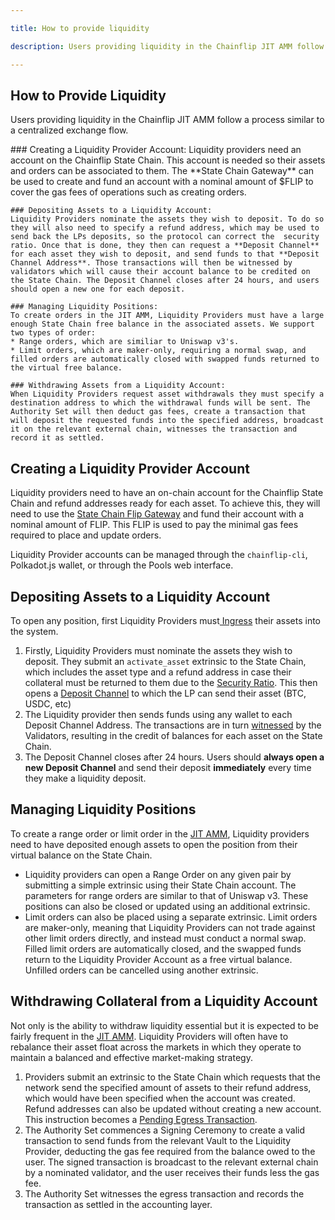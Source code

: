 ```yaml
---

title: How to provide liquidity

description: Users providing liquidity in the Chainflip JIT AMM follow a process similar to a centralized exchange flow.

---
```




## How to Provide Liquidity

Users providing liquidity in the Chainflip JIT AMM follow a process similar to a centralized exchange flow.

<Steps>
    ### Creating a Liquidity Provider Account:
    Liquidity providers need an account on the Chainflip State Chain. This account is needed so their assets and orders can be associated to them. The **State Chain Gateway** can be used to create and fund an account with a nominal amount of $FLIP to cover the gas fees of operations such as creating orders.

    ### Depositing Assets to a Liquidity Account:
    Liquidity Providers nominate the assets they wish to deposit. To do so they will also need to specify a refund address, which may be used to send back the LPs deposits, so the protocol can correct the  security ratio. Once that is done, they then can request a **Deposit Channel** for each asset they wish to deposit, and send funds to that **Deposit Channel Address**. Those transactions will then be witnessed by validators which will cause their account balance to be credited on the State Chain. The Deposit Channel closes after 24 hours, and users should open a new one for each deposit.

    ### Managing Liquidity Positions:
    To create orders in the JIT AMM, Liquidity Providers must have a large enough State Chain free balance in the associated assets. We support two types of order:
    * Range orders, which are similiar to Uniswap v3's.
    * Limit orders, which are maker-only, requiring a normal swap, and filled orders are automatically closed with swapped funds returned to the virtual free balance.

    ### Withdrawing Assets from a Liquidity Account:
    When Liquidity Providers request asset withdrawals they must specify a destination address to which the withdrawal funds will be sent. The Authority Set will then deduct gas fees, create a transaction that will deposit the requested funds into the specified address, broadcast it on the relevant external chain, witnesses the transaction and record it as settled.

</Steps>

## Creating a Liquidity Provider Account

Liquidity providers need to have an on-chain account for the Chainflip State Chain and refund addresses ready for each asset. To achieve this, they will need to use the [State Chain Flip Gateway](../validator-network/state-chain-flip-gateway.mdx) and fund their account with a nominal amount of FLIP. This FLIP is used to pay the minimal gas fees required to place and update orders.

Liquidity Provider accounts can be managed through the `chainflip-cli`, Polkadot.js wallet, or through the Pools web interface.

## Depositing Assets to a Liquidity Account

To open any position, first Liquidity Providers must[ Ingress](../validator-network/ingress-witnessing-deposits.md) their assets into the system.

1. Firstly, Liquidity Providers must nominate the assets they wish to deposit. They submit an `activate_asset` extrinsic to the State Chain, which includes the asset type and a refund address in case their collateral must be returned to them due to the [Security Ratio](../components/governance-and-security.md#security-ratio). This then opens a [Deposit Channel](deposit-channels-and-brokers.md#desposit-channels) to which the LP can send their asset (BTC, USDC, etc)
2. The Liquidity provider then sends funds using any wallet to each Deposit Channel Address. The transactions are in turn [witnessed](../validator-network/ingress-witnessing-deposits.md#witnessing) by the Validators, resulting in the credit of balances for each asset on the State Chain.
3. The Deposit Channel closes after 24 hours. Users should **always open a new Deposit Channel** and send their deposit **immediately** every time they make a liquidity deposit.

## Managing Liquidity Positions

To create a range order or limit order in the [JIT AMM](just-in-time-amm-protocol.md), Liquidity providers need to have deposited enough assets to open the position from their virtual balance on the State Chain.

- Liquidity providers can open a Range Order on any given pair by submitting a simple extrinsic using their State Chain account. The parameters for range orders are similar to that of Uniswap v3. These positions can also be closed or updated using an additional extrinsic.
- Limit orders can also be placed using a separate extrinsic. Limit orders are maker-only, meaning that Liquidity Providers can not trade against other limit orders directly, and instead must conduct a normal swap. Filled limit orders are automatically closed, and the swapped funds return to the Liquidity Provider Account as a free virtual balance. Unfilled orders can be cancelled using another extrinsic.

## Withdrawing Collateral from a Liquidity Account

Not only is the ability to withdraw liquidity essential but it is expected to be fairly frequent in the [JIT AMM](just-in-time-amm-protocol.md). Liquidity Providers will often have to rebalance their asset float across the markets in which they operate to maintain a balanced and effective market-making strategy.

1. Providers submit an extrinsic to the State Chain which requests that the network send the specified amount of assets to their refund address, which would have been specified when the account was created. Refund addresses can also be updated without creating a new account. This instruction becomes a [Pending Egress Transaction](../validator-network/egress-broadcasting-funds.md).
2. The Authority Set commences a Signing Ceremony to create a valid transaction to send funds from the relevant Vault to the Liquidity Provider, deducting the gas fee required from the balance owed to the user. The signed transaction is broadcast to the relevant external chain by a nominated validator, and the user receives their funds less the gas fee.
3. The Authority Set witnesses the egress transaction and records the transaction as settled in the accounting layer.
